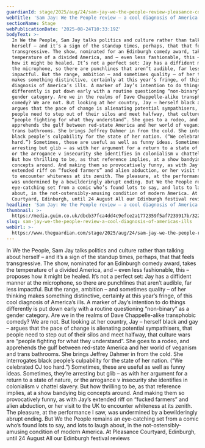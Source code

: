 ```yaml
---
guardianId: stage/2025/aug/24/sam-jay-we-the-people-review-pleasance-courtyard-edinburgh
webTitle: 'Sam Jay: We the People review – a cool diagnosis of America’s ills'
sectionName: Stage
webPublicationDate: '2025-08-24T10:33:19Z'
bodyText: >-
  In We the People, Sam Jay talks politics and culture rather than talking about
  herself – and it’s a sign of the standup times, perhaps, that that feels
  transgressive. The show, nominated for an Edinburgh comedy award, takes the
  temperature of a divided America, and – even less fashionable, this – proposes
  how it might be healed. It’s not a perfect set: Jay has a diffident manner at
  the microphone, so there are punchlines that aren’t audible, far less
  impactful. But the range, ambition – and sometimes quality – of her thinking
  makes something distinctive, certainly at this year’s fringe, of this cool
  diagnosis of America’s ills. A marker of Jay’s intention to do things
  differently is put down early with a routine questioning “non-binary” as a
  gender category. Are we in the realms of Dave Chappelle-alike transphobic
  comedy? We are not. But looking at her country, Jay – herself black and gay –
  argues that the pace of change is alienating potential sympathisers, that
  people need to step out of their silos and meet halfway, that culture wars are
  “people fighting for what they understand”. She goes to a rodeo, and
  apprehends the gulf between red-state America and her world of veganism and
  trans bathrooms. She brings Jeffrey Dahmer in from the cold. She interrogates
  black people’s culpability for the state of her nation. (“We celebrated OJ too
  hard.”) Sometimes, these are useful as well as funny ideas. Sometimes, they’re
  arresting but glib – as with her argument for a return to a state of nature,
  or the arrogance v insecurity she identifies in colonialism v chattel slavery.
  But how thrilling to be, as that reference implies, at a show bandying big
  concepts around. And making them so provocatively funny, as with Jay’s
  extended riff on “fucked farmers” and alien abduction, or her visit to the UK
  to encounter whiteness at its zenith. The pleasure, at the performance I saw,
  was undermined by a bewilderingly abrupt ending. But We the People remains an
  eye-catching set from a comic who’s found lots to say, and lots to laugh
  about, in the not-ostensibly-amusing condition of modern America. At Pleasance
  Courtyard, Edinburgh, until 24 August All our Edinburgh festival reviews
headline: 'Sam Jay: We the People review – a cool diagnosis of America’s ills'
thumbnail: >-
  https://media.guim.co.uk/dbcb37fca4dd4c9efce2a1772359f5af7239917b/3220_847_6192_4954/500.jpg
slug: sam-jay-we-the-people-review-a-cool-diagnosis-of-americas-ills
webUrl: >-
  https://www.theguardian.com/stage/2025/aug/24/sam-jay-we-the-people-review-pleasance-courtyard-edinburgh
---
```

In We the People, Sam Jay talks politics and culture rather than talking about herself – and it’s a sign of the standup times, perhaps, that that feels transgressive. The show, nominated for an Edinburgh comedy award, takes the temperature of a divided America, and – even less fashionable, this – proposes how it might be healed. It’s not a perfect set: Jay has a diffident manner at the microphone, so there are punchlines that aren’t audible, far less impactful. But the range, ambition – and sometimes quality – of her thinking makes something distinctive, certainly at this year’s fringe, of this cool diagnosis of America’s ills. A marker of Jay’s intention to do things differently is put down early with a routine questioning “non-binary” as a gender category. Are we in the realms of Dave Chappelle-alike transphobic comedy? We are not. But looking at her country, Jay – herself black and gay – argues that the pace of change is alienating potential sympathisers, that people need to step out of their silos and meet halfway, that culture wars are “people fighting for what they understand”. She goes to a rodeo, and apprehends the gulf between red-state America and her world of veganism and trans bathrooms. She brings Jeffrey Dahmer in from the cold. She interrogates black people’s culpability for the state of her nation. (“We celebrated OJ too hard.”) Sometimes, these are useful as well as funny ideas. Sometimes, they’re arresting but glib – as with her argument for a return to a state of nature, or the arrogance v insecurity she identifies in colonialism v chattel slavery. But how thrilling to be, as that reference implies, at a show bandying big concepts around. And making them so provocatively funny, as with Jay’s extended riff on “fucked farmers” and alien abduction, or her visit to the UK to encounter whiteness at its zenith. The pleasure, at the performance I saw, was undermined by a bewilderingly abrupt ending. But We the People remains an eye-catching set from a comic who’s found lots to say, and lots to laugh about, in the not-ostensibly-amusing condition of modern America. At Pleasance Courtyard, Edinburgh, until 24 August All our Edinburgh festival reviews
